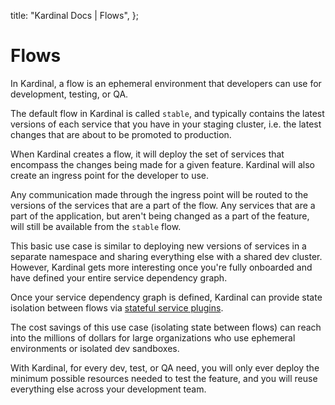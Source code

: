   title: "Kardinal Docs | Flows",
};

# Flows

In Kardinal, a flow is an ephemeral environment that developers can use for development, testing, or QA.

The default flow in Kardinal is called `stable`, and typically contains the latest versions of each service that you have in your staging cluster, i.e. the latest changes that are about to be promoted to production.

When Kardinal creates a flow, it will deploy the set of services that encompass the changes being made for a given feature. Kardinal will also create an ingress point for the developer to use.

Any communication made through the ingress point will be routed to the versions of the services that are a part of the flow. Any services that are a part of the application, but aren't being changed as a part of the feature, will still be available from the `stable` flow.

This basic use case is similar to deploying new versions of services in a separate namespace and sharing everything else with a shared dev cluster. However, Kardinal gets more interesting once you're fully onboarded and have defined your entire service dependency graph.

Once your service dependency graph is defined, Kardinal can provide state isolation between flows via [stateful service plugins](./concepts/plugins).

The cost savings of this use case (isolating state between flows) can reach into the millions of dollars for large organizations who use ephemeral environments or isolated dev sandboxes.

With Kardinal, for every dev, test, or QA need, you will only ever deploy the minimum possible resources needed to test the feature, and you will reuse everything else across your development team.